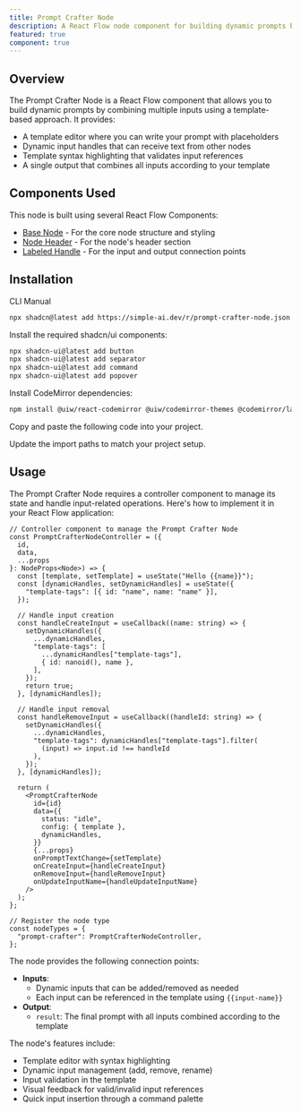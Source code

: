 ```yaml
---
title: Prompt Crafter Node
description: A React Flow node component for building dynamic prompts by combining multiple inputs using a template-based approach
featured: true
component: true
---
```


<ComponentPreview name="prompt-crafter-node-demo" description="An example of a Prompt Crafter node with dynamic inputs and template syntax" />

## Overview

The Prompt Crafter Node is a React Flow component that allows you to build dynamic prompts by combining multiple inputs using a template-based approach. It provides:

- A template editor where you can write your prompt with placeholders
- Dynamic input handles that can receive text from other nodes
- Template syntax highlighting that validates input references
- A single output that combines all inputs according to your template

## Components Used

This node is built using several React Flow Components:
- [Base Node](https://reactflow.dev/components/nodes/base-node) - For the core node structure and styling
- [Node Header](https://reactflow.dev/components/nodes/node-header) - For the node's header section
- [Labeled Handle](https://reactflow.dev/components/handles/labeled-handle) - For the input and output connection points

## Installation

<Tabs defaultValue="cli">

<TabsList>
  <TabsTrigger value="cli">CLI</TabsTrigger>
  <TabsTrigger value="manual">Manual</TabsTrigger>
</TabsList>

<TabsContent value="cli">

```bash
npx shadcn@latest add https://simple-ai.dev/r/prompt-crafter-node.json
```

</TabsContent>

<TabsContent value="manual">

<Steps>

<Step>Install the required shadcn/ui components:</Step>

```bash
npx shadcn-ui@latest add button
npx shadcn-ui@latest add separator
npx shadcn-ui@latest add command
npx shadcn-ui@latest add popover
```

<Step>Install CodeMirror dependencies:</Step>

```bash
npm install @uiw/react-codemirror @uiw/codemirror-themes @codemirror/language @codemirror/view @lezer/highlight
```

<Step>Copy and paste the following code into your project.</Step>

<ComponentSource name="prompt-crafter-node" />

<Step>Update the import paths to match your project setup.</Step>

</Steps>

</TabsContent>

</Tabs>

## Usage

The Prompt Crafter Node requires a controller component to manage its state and handle input-related operations. Here's how to implement it in your React Flow application:

```tsx
// Controller component to manage the Prompt Crafter Node
const PromptCrafterNodeController = ({
  id,
  data,
  ...props
}: NodeProps<Node>) => {
  const [template, setTemplate] = useState("Hello {{name}}");
  const [dynamicHandles, setDynamicHandles] = useState({
    "template-tags": [{ id: "name", name: "name" }],
  });

  // Handle input creation
  const handleCreateInput = useCallback((name: string) => {
    setDynamicHandles({
      ...dynamicHandles,
      "template-tags": [
        ...dynamicHandles["template-tags"],
        { id: nanoid(), name },
      ],
    });
    return true;
  }, [dynamicHandles]);

  // Handle input removal
  const handleRemoveInput = useCallback((handleId: string) => {
    setDynamicHandles({
      ...dynamicHandles,
      "template-tags": dynamicHandles["template-tags"].filter(
        (input) => input.id !== handleId
      ),
    });
  }, [dynamicHandles]);

  return (
    <PromptCrafterNode
      id={id}
      data={{
        status: "idle",
        config: { template },
        dynamicHandles,
      }}
      {...props}
      onPromptTextChange={setTemplate}
      onCreateInput={handleCreateInput}
      onRemoveInput={handleRemoveInput}
      onUpdateInputName={handleUpdateInputName}
    />
  );
};

// Register the node type
const nodeTypes = {
  "prompt-crafter": PromptCrafterNodeController,
};
```

The node provides the following connection points:

- **Inputs**:
  - Dynamic inputs that can be added/removed as needed
  - Each input can be referenced in the template using `{{input-name}}`
- **Output**:
  - `result`: The final prompt with all inputs combined according to the template

The node's features include:
- Template editor with syntax highlighting
- Dynamic input management (add, remove, rename)
- Input validation in the template
- Visual feedback for valid/invalid input references
- Quick input insertion through a command palette

